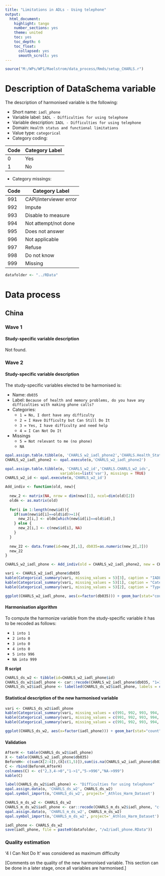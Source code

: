 ```yaml
---
title: "Limitations in ADLs - Using telephone"
output:
  html_document:
    highlight: tango
    number_sections: yes
    theme: united
    toc: yes
    toc_depth: 6
    toc_float:
      collapsed: yes
      smooth_scroll: yes
---
```



```r
source("M:/WPs/WP1/Maelstrom/data_process/Rmds/setup_CHARLS.r")
```

# Description of DataSchema variable

The description of harmonised variable is the following:

* Short name: `iadl_phone`
* Variable label: `IADL - Difficulties for using telephone`
* Variable description: `IADL - Difficulties for using telephone`
* Domain: `Health status and functional limitations`
* Value type: `categorical`
* Category coding:


**Code** | **Category Label**
-------- | ------------------
0        | Yes
1        | No

* Category missings: 

**Code** | **Category Label**
----| ------------------
991 | CAPI/interviewer error
992 | Impute
993 | Disable to measure
994 | Not attempt/not done
995 | Does not answer
996 | Not applicable
997 | Refuse
998 | Do not know
999 | Missing


```r
datafolder <- "../RData"
```


# Data process

## China

### Wave 1 

#### Study-specific variable description

Not found.


### Wave 2 

#### Study-specific variable description

The study-specific variables elected to be harmonised is:

* Name: `db035`
* Label: `Because of health and memory problems, do you have any difficulties with making phone calls?`
* Categories:
   + `1 = No, I dont have any difficulty ` 
   + `2 = I Have Difficulty but Can Still Do It ` 
   + `3 = Yes, I have difficulty and need help` 
   + `4 = I Can Not Do It` 
* Missings
   + `5 = Not relevant to me (no phone)`
   + `NA`

```r
opal.assign.table.tibble(o, 'CHARLS_w2_iadl_phone2','CHARLS.Health_Status_and_Functioning_wave2', variables=list('db035'), missings = TRUE)
CHARLS_w2_iadl_phone2 <- opal.execute(o,'CHARLS_w2_iadl_phone2')

opal.assign.table.tibble(o, 'CHARLS_w2_id','CHARLS.CHARLS_w2_ids',
                         variables=list('var'), missings = TRUE)
CHARLS_w2_id <- opal.execute(o,'CHARLS_w2_id')

Add_indiv <- function(old, new){
  
  new_2 <- matrix(NA, nrow = dim(new)[1], ncol=dim(old)[2])
  oldm <- as.matrix(old)
  
  for(i in 1:length(new$id)){
    if(sum(new$id[i]==old$id)>=1){
      new_2[i,] <- oldm[which(new$id[i]==old$id),]
    } else {
      new_2[i,] <- c(new$id[i], NA)
    }
  }
  
  new_22 <- data.frame(id=new_2[,1], db035=as.numeric(new_2[,2]))
  new_22
}

CHARLS_w2_iadl_phone <- Add_indiv(old = CHARLS_w2_iadl_phone2, new = CHARLS_w2_id)
```

```r
vari <- CHARLS_w2_iadl_phone$db035
kable(Categorical_summary(vari, missing_values = 5)[3], caption = "IADL - Using telephone") 
kable(Categorical_summary(vari, missing_values = 5)[1], caption = "Category")
kable(Categorical_summary(vari, missing_values = 5)[2], caption = "Type of missing")

ggplot(CHARLS_w2_iadl_phone, aes(x=factor(db035))) + geom_bar(stat="count", width=0.4, fill="steelblue") +xlab("IADL - Using telephone") + ylab("Frequency")
```

#### Harmonisation algorithm

To compute the harmonize variable from the study-specific variable it has to be recoded as follows:

* `1 into 1` 
* `2 into 0`
* `3 into 0`
* `4 into 0`
* `5 into 996`
* `NA into 999` 
 
**R script**

```r
CHARLS_ds_w2 <- tibble(id=CHARLS_w2_iadl_phone$id)
CHARLS_ds_w2$iadl_phone <- car::recode(CHARLS_w2_iadl_phone$db035, "1=1; 2=0; 3=0; 4=0; 5=996; NA=999")
CHARLS_ds_w2$iadl_phone <- labelled(CHARLS_ds_w2$iadl_phone, labels = c(Yes=0, No=1, Missing=999, Do_not_know=998, Refuse=997, Not_applicable=996, Does_not_answer=995,  Not_attempt_not_done=994, Disable_to_measure=993, Impute=992, CAPI_interviewer_error=991))
```

#### Statistical description of the new harmonised variable
```r
vari <- CHARLS_ds_w2$iadl_phone
kable(Categorical_summary(vari, missing_values = c(991, 992, 993, 994, 995, 996, 997, 998, 999))[3], caption = "IADL - Using telephone")
kable(Categorical_summary(vari, missing_values = c(991, 992, 993, 994, 995, 996, 997, 998, 999))[1], caption = "Category")
kable(Categorical_summary(vari, missing_values = c(991, 992, 993, 994, 995, 996, 997, 998, 999))[2], caption = "Type of missing")

ggplot(CHARLS_ds_w2, aes(x=factor(iadl_phone))) + geom_bar(stat="count", width=0.4, fill="steelblue") +xlab("IADL - Using telephone") + ylab("Frequency")
```

#### Validation
```r
AfterH <- table(CHARLS_ds_w2$iadl_phone)
X <- table(CHARLS_w2_iadl_phone$db035)
BeforeH<- c(sum(X[2:4]),(X[c(1,5)]),sum(is.na(CHARLS_w2_iadl_phone$db035)))
C <- rbind(BeforeH,AfterH)
colnames(C) <- c("2,3,4->0","1->1","5->996","NA->999") 
kable(C)
```


```r
label(CHARLS_ds_w2$iadl_phone) <- "Difficulties for using telephone"
opal.assign.data(o, 'CHARLS_ds_w2', CHARLS_ds_w2)
opal.symbol_import(o,'CHARLS_ds_w2', project='_Athlos_Harm_Dataset')

CHARLS_m_ds_w2 <- CHARLS_ds_w2
CHARLS_m_ds_w2$iadl_phone <- car::recode(CHARLS_m_ds_w2$iadl_phone, "c(991, 992, 993, 994, 995, 996, 997,998, 999)=NA")
opal.assign.data(o, 'CHARLS_m_ds_w2', CHARLS_m_ds_w2)
opal.symbol_import(o,'CHARLS_m_ds_w2', project='_Athlos_Harm_Dataset')
```


```r
iadl_phone <- CHARLS_ds_w2
save(iadl_phone, file = paste0(datafolder, "/w2/iadl_phone.RData"))
```


### Quality estimation

'4 I Can Not Do It' was considered as maximum difficulty

[Comments on the quality of the new harmonised variable. This section can be done in a later stage, once all variables are harmonised.]
